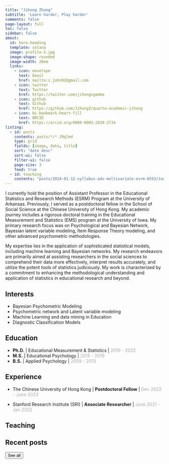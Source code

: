 ```yaml
---
title: "Jihong Zhang"
subtitle: 'Learn harder, Play harder'
comments: false
page-layout: full
toc: false
sidebar: false
about:
  id: hero-heading
  template: solana
  image: profile-2.jpg
  image-shape: rounded
  image-width: 20em
  links:
    - icon: envelope
      text: Email
      href: mailto:z.john92@gmail.com
    - icon: twitter
      text: Twitter
      href: https://twitter.com/jihongzgamma
    - icon: github
      text: Github
      href: https://github.com/JihongZ/quarto-academic-jihong
    - icon: bi-bookmark-heart-fill
      text: ORCID
      href: https://orcid.org/0000-0003-2820-3734
listing:
  - id: posts
    contents: posts/*/*.[Rq]md
    type: grid
    fields: [image, date, title]
    sort: "date desc"
    sort-ui: false
    filter-ui: false
    page-size: 3
    feed: true
  - id: teaching
    contents: "posts/2024-01-12-syllabus-adv-multivariate-esrm-6553/index.qmd"
---
```


:::{#hero-heading}

I currently hold the position of Assistant Professor in the Educational Statistics and Research Methods (ESRM) Program at the University of Arkansas. Previously, I served as a postdoctoral fellow in the School of Social Science at the Chinese University of Hong Kong. My academic journey includes a rigorous doctoral training in the Educational Measurement and Statistics (EMS) program at the University of Iowa. My primary research focus was on Psychological and Bayesian Network, Bayesian latent variable modeling, Item Response Theory modeling, and other advanced psychometric methodologies.

My expertise lies in the application of sophisticated statistical models, including machine learning and Bayesian networks. My research endeavors are primarily aimed at assisting researchers in the social sciences to comprehend their data more effectively, interpret results accurately, and utilize the potent tools of statistics judiciously. My work is characterized by a commitment to enhancing the methodological understanding and application of statistics in educational research and beyond.

:::

::: {.panel-tabset align="left"}
## Interests

-   Bayesian Psychometric Modeling
-   Psychometric network and Latent variable modeling
-   Machine Learning and data mining in Education
-   Diagnostic Classification Models

## Education

-   **Ph.D.** \| Educational Measurement & Statistics \| [2019 - 2022]{style="color:darkgrey;"}
-   **M.S.** \| Educational Psychology \| [2015 - 2019]{style="color:darkgrey;"}
-   **B.S.** \| Applied Psychology \| [2009 - 2013]{#date style="color:darkgrey;"}

## Experience

-   The Chinese University of Hong Kong | **Postdoctoral Fellow**
    | [Dec 2022 - June 2023]{style="color:darkgrey;"}

-   Stanford Research Institute (SRI) | **Associate Researcher**
    | [June 2021 - Jan 2022]{style="color:darkgrey;"}
:::

## Teaching

::: {#teaching}
:::

## Recent posts

::: {#posts}
:::

<a href="../posts/index.html"><button type="button" class="btn btn-primary float-end btn-sm">See all</button></a>
